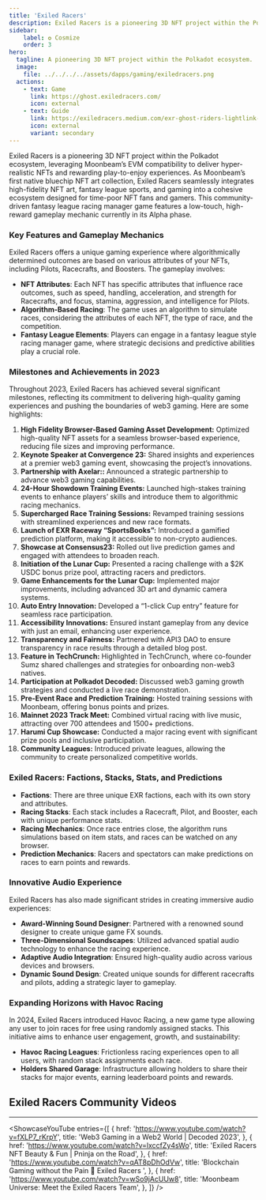 ```yaml
---
title: 'Exiled Racers'
description: Exiled Racers is a pioneering 3D NFT project within the Polkadot ecosystem, leveraging Moonbeam’s EVM compatibility to deliver hyper-realistic NFTs and rewarding play-to-enjoy experiences.
sidebar:
    label: ✪ Cosmize
    order: 3
hero:
  tagline: A pioneering 3D NFT project within the Polkadot ecosystem.
  image: 
    file: ../../../../assets/dapps/gaming/exiledracers.png
  actions:
    - text: Game
      link: https://ghost.exiledracers.com/
      icon: external
    - text: Guide
      link: https://exiledracers.medium.com/exr-ghost-riders-lightlink-racing-league-gaming-guide-05e4f4b56549
      icon: external
      variant: secondary
---
```



Exiled Racers is a pioneering 3D NFT project within the Polkadot ecosystem, leveraging Moonbeam’s EVM compatibility to deliver hyper-realistic NFTs and rewarding play-to-enjoy experiences. As Moonbeam’s first native bluechip NFT art collection, Exiled Racers seamlessly integrates high-fidelity NFT art, fantasy league sports, and gaming into a cohesive ecosystem designed for time-poor NFT fans and gamers. This community-driven fantasy league racing manager game features a low-touch, high-reward gameplay mechanic currently in its Alpha phase.

### Key Features and Gameplay Mechanics
Exiled Racers offers a unique gaming experience where algorithmically determined outcomes are based on various attributes of your NFTs, including Pilots, Racecrafts, and Boosters. The gameplay involves:
- **NFT Attributes**: Each NFT has specific attributes that influence race outcomes, such as speed, handling, acceleration, and strength for Racecrafts, and focus, stamina, aggression, and intelligence for Pilots.
- **Algorithm-Based Racing**: The game uses an algorithm to simulate races, considering the attributes of each NFT, the type of race, and the competition.
- **Fantasy League Elements**: Players can engage in a fantasy league style racing manager game, where strategic decisions and predictive abilities play a crucial role.

### Milestones and Achievements in 2023
Throughout 2023, Exiled Racers has achieved several significant milestones, reflecting its commitment to delivering high-quality gaming experiences and pushing the boundaries of web3 gaming. Here are some highlights:
1. **High Fidelity Browser-Based Gaming Asset Development:** Optimized high-quality NFT assets for a seamless browser-based experience, reducing file sizes and improving performance.
2. **Keynote Speaker at Convergence 23:** Shared insights and experiences at a premier web3 gaming event, showcasing the project’s innovations.
3. **Partnership with Axelar::** Announced a strategic partnership to advance web3 gaming capabilities.
4. **24-Hour Showdown Training Events:** Launched high-stakes training events to enhance players’ skills and introduce them to algorithmic racing mechanics.
5. **Supercharged Race Training Sessions:** Revamped training sessions with streamlined experiences and new race formats.
6. **Launch of EXR Raceway “SportsBooks”:** Introduced a gamified prediction platform, making it accessible to non-crypto audiences.
7. **Showcase at Consensus23:** Rolled out live prediction games and engaged with attendees to broaden reach.
8. **Initiation of the Lunar Cup:** Presented a racing challenge with a $2K USDC bonus prize pool, attracting racers and predictors.
9. **Game Enhancements for the Lunar Cup:** Implemented major improvements, including advanced 3D art and dynamic camera systems.
10. **Auto Entry Innovation:** Developed a “1-click Cup entry” feature for seamless race participation.
11. **Accessibility Innovations:** Ensured instant gameplay from any device with just an email, enhancing user experience.
12. **Transparency and Fairness:** Partnered with API3 DAO to ensure transparency in race results through a detailed blog post.
13. **Feature in TechCrunch:** Highlighted in TechCrunch, where co-founder Sumz shared challenges and strategies for onboarding non-web3 natives.
14. **Participation at Polkadot Decoded:** Discussed web3 gaming growth strategies and conducted a live race demonstration.
15. **Pre-Event Race and Prediction Training:** Hosted training sessions with Moonbeam, offering bonus points and prizes.
16. **Mainnet 2023 Track Meet:** Combined virtual racing with live music, attracting over 700 attendees and 1500+ predictions.
17. **Harumi Cup Showcase:** Conducted a major racing event with significant prize pools and inclusive participation.
18. **Community Leagues:** Introduced private leagues, allowing the community to create personalized competitive worlds.

### Exiled Racers: Factions, Stacks, Stats, and Predictions
- **Factions**: There are three unique EXR factions, each with its own story and attributes.
- **Racing Stacks**: Each stack includes a Racecraft, Pilot, and Booster, each with unique performance stats.
- **Racing Mechanics**: Once race entries close, the algorithm runs simulations based on item stats, and races can be watched on any browser.
- **Prediction Mechanics**: Racers and spectators can make predictions on races to earn points and rewards.

### Innovative Audio Experience
Exiled Racers has also made significant strides in creating immersive audio experiences:
- **Award-Winning Sound Designer**: Partnered with a renowned sound designer to create unique game FX sounds.
- **Three-Dimensional Soundscapes**: Utilized advanced spatial audio technology to enhance the racing experience.
- **Adaptive Audio Integration**: Ensured high-quality audio across various devices and browsers.
- **Dynamic Sound Design**: Created unique sounds for different racecrafts and pilots, adding a strategic layer to gameplay.

### Expanding Horizons with Havoc Racing
In 2024, Exiled Racers introduced Havoc Racing, a new game type allowing any user to join races for free using randomly assigned stacks. This initiative aims to enhance user engagement, growth, and sustainability:
- **Havoc Racing Leagues**: Frictionless racing experiences open to all users, with random stack assignments each race.
- **Holders Shared Garage**: Infrastructure allowing holders to share their stacks for major events, earning leaderboard points and rewards.

## Exiled Racers Community Videos
------------
<ShowcaseYouTube
  entries={[
        {
      href: 'https://www.youtube.com/watch?v=fXLP7_rKrpY',
      title: 'Web3 Gaming in a Web2 World | Decoded 2023',
    },
        {
      href: 'https://www.youtube.com/watch?v=lxccfZy4sWo',
      title: 'Exiled Racers NFT Beauty & Fun | Pninja on the Road',
    },
        {
      href: 'https://www.youtube.com/watch?v=qAT8pDhOdVw',
      title: 'Blockchain Gaming without the Pain 🥹 Exiled Racers ',
    },
        {
      href: 'https://www.youtube.com/watch?v=wSo9jAcUUw8',
      title: 'Moonbeam Universe: Meet the Exiled Racers Team',
    },
  ]} />